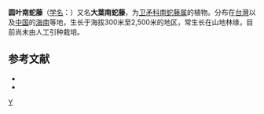 {{Speciesbox 
| genus = Celastrus
| species = kusanoi
| authority = [[早田文藏|Hayata]]
}}

'''圆叶南蛇藤'''（[[学名|学名]]：{{lang|la|''Celastrus kusanoi''}}）又名'''大葉南蛇藤'''，为[[卫矛科|卫矛科]][[南蛇藤属|南蛇藤属]]的植物。分布在[[台灣|台灣]]以及[[中国|中国]]的[[海南|海南]]等地，生长于海拔300米至2,500米的地区，常生长在山地林缘，目前尚未由人工引种栽培。

== 参考文献 ==

* {{cite web| url =http://www.bioinfo.cn/db05/KmzwSpecies.php?action=view&id=2898| title =圆叶南蛇藤| work =《中国高等植物数据库全库》| publisher =中国科学院微生物研究所| author =昆明植物研究所| accessdate =2009-02-23| deadurl =yes| archiveurl =https://web.archive.org/web/20160305042619/http://www.bioinfo.cn/db05/KmzwSpecies.php?action=view&id=2898| archivedate =2016-03-05}}
* {{TaiBNET| zh=大葉南蛇藤 | id=202771 | binomial=Celastrus kusanoi | authority=Hayata, 1911 | var= | accessdate=2013-01-24}}
{{Taxonbar|from=Q10926356}}

[[Category:南蛇藤属|Y]]